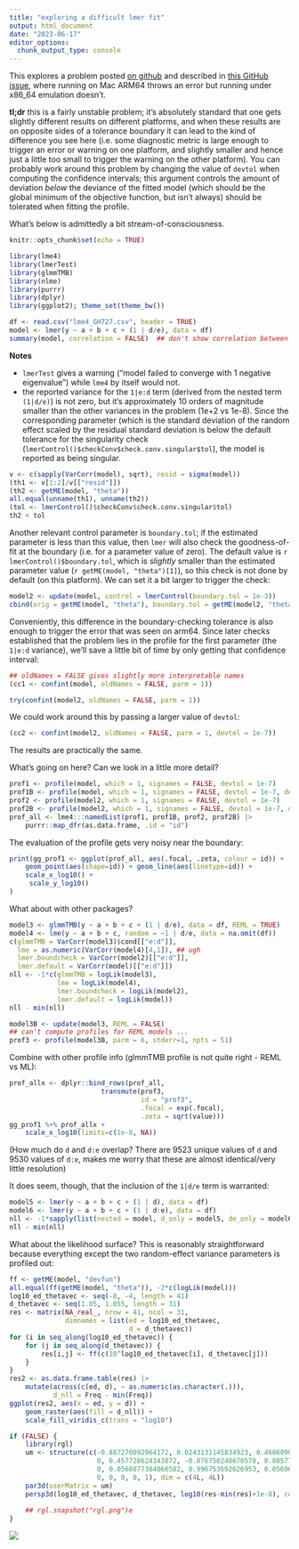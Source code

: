 ```yaml
---
title: "exploring a difficult lmer fit"
output: html_document
date: "2023-06-17"
editor_options: 
  chunk_output_type: console
---
```


This explores a problem posted [on github](https://github.com/wch/lme4_error_example) and described in [this GitHub issue](https://github.com/lme4/lme4/issues/727), where running on Mac ARM64 throws an error but running under x86_64 emulation doesn't.

**tl;dr** this is a fairly unstable problem; it's absolutely standard that one gets slightly different results on different platforms, and when these results are on opposite sides of a tolerance boundary it can lead to the kind of difference you see here (i.e. some diagnostic metric is large enough to trigger an error or warning on one platform, and slightly smaller and hence just a little too small to trigger the warning on the other platform). You can probably work around this problem by changing the value of `devtol` when computing the confidence intervals; this argument controls the amount of deviation *below* the deviance of the fitted model (which should be the global minimum of the objective function, but isn't always) should be tolerated when fitting the profile.

What's below is admittedly a bit stream-of-consciousness.

```r
knitr::opts_chunk$set(echo = TRUE)
```

```r
library(lme4)
library(lmerTest)
library(glmmTMB)
library(nlme)
library(purrr)
library(dplyr)
library(ggplot2); theme_set(theme_bw())
```

```r
df <- read.csv("lme4_GH727.csv", header = TRUE)
model <- lmer(y ~ a + b + c + (1 | d/e), data = df)
summary(model, correlation = FALSE)  ## don't show correlation between fixed effects
```

**Notes**

- `lmerTest` gives a warning ("model failed to converge with 1 negative eigenvalue") while `lme4` by itself would not.
- the reported variance for the `1|e:d` term (derived from the nested term `(1|d/e)`) is not zero, but it's approximately 10 orders of magnitude smaller than the other variances in the problem (1e+2 vs 1e-8). Since the corresponding parameter (which is the standard deviation of the random effect scaled by the residual standard deviation is below the default tolerance for the singularity check (`lmerControl()$checkConv$check.conv.singular$tol`), the model is reported as being singular.

```r
v <- c(sapply(VarCorr(model), sqrt), resid = sigma(model))
(th1 <- v[1:2]/v[["resid"]])
(th2 <- getME(model, "theta"))
all.equal(unname(th1), unname(th2))
(tol <- lmerControl()$checkConv$check.conv.singular$tol)
th2 < tol
```

Another relevant control parameter is `boundary.tol`; if the estimated parameter is less than this value, then `lmer` will also check the goodness-of-fit at the boundary (i.e. for a parameter value of zero). The default value is `r lmerControl()$boundary.tol`, which is *slightly* smaller than the estimated parameter value (`r getME(model, "theta")[1]`), so this check is not done by default (on this platform). We can set it a bit larger to trigger the check:

```r
model2 <- update(model, control = lmerControl(boundary.tol = 1e-3))
cbind(orig = getME(model, "theta"), boundary.tol = getME(model2, "theta"))
```

Conveniently, this difference in the boundary-checking tolerance is also enough to trigger the error that was seen on arm64. Since later checks established that the problem lies in the profile for the first parameter (the `1|e:d` variance), we'll save a little bit of time by only getting that confidence interval:

```r
## oldNames = FALSE gives slightly more interpretable names
(cc1 <- confint(model, oldNames = FALSE, parm = 1))
```

```r
try(confint(model2, oldNames = FALSE, parm = 1))
```

We could work around this by passing a larger value of `devtol`:

```r
(cc2 <- confint(model2, oldNames = FALSE, parm = 1, devtol = 1e-7))
```

The results are practically the same.

What's going on here? Can we look in a little more detail?

```r
prof1 <- profile(model, which = 1, signames = FALSE, devtol = 1e-7)
prof1B <- profile(model, which = 1, signames = FALSE, devtol = 1e-7, delta = 1e-4)
prof2 <- profile(model2, which = 1, signames = FALSE, devtol = 1e-7)
prof2B <- profile(model2, which = 1, signames = FALSE, devtol = 1e-7, delta = 1e-4)
prof_all <- lme4:::namedList(prof1, prof1B, prof2, prof2B) |>
    purrr::map_dfr(as.data.frame, .id = "id")
```

The evaluation of the profile gets very noisy near the boundary:

```r
print(gg_prof1 <- ggplot(prof_all, aes(.focal, .zeta, colour = id)) +
    geom_point(aes(shape=id)) + geom_line(aes(linetype=id)) +
    scale_x_log10() +
     scale_y_log10()
)
```

What about with other packages?

```r
model3 <- glmmTMB(y ~ a + b + c + (1 | d/e), data = df, REML = TRUE)
model4 <- lme(y ~ a + b + c, random = ~1 | d/e, data = na.omit(df))
c(glmmTMB = VarCorr(model3)$cond[["e:d"]],
  lme = as.numeric(VarCorr(model4)[4,1]), ## ugh
  lmer.boundcheck = VarCorr(model2)[["e:d"]],
  lmer.default = VarCorr(model)[["e:d"]])
nll <- -1*c(glmmTMB = logLik(model3),
            lme = logLik(model4),
            lmer.boundcheck = logLik(model2),
            lmer.default = logLik(model))
nll - min(nll)            
```

```r
model3B <- update(model3, REML = FALSE)
## can't compute profiles for REML models ...
prof3 <- profile(model3B, parm = 6, stderr=1, npts = 51)
```

Combine with other profile info (glmmTMB profile is not quite right - REML vs ML):

```r
prof_allx <- dplyr::bind_rows(prof_all,
                       transmute(prof3,
                                 id = "prof3",
                                 .focal = exp(.focal),
                                 .zeta = sqrt(value)))
gg_prof1 %+% prof_allx +
    scale_x_log10(limits=c(1e-8, NA))
```

(How much do `d` and `d:e` overlap? There are 9523 unique values
of `d` and 9530 values of `d:e`, makes me worry that these are almost
identical/very little resolution)

It does seem, though, that the inclusion of the `1|d/e` term is warranted:

```r
model5 <- lmer(y ~ a + b + c + (1 | d), data = df)
model6 <- lmer(y ~ a + b + c + (1 | d:e), data = df)
nll <- -1*sapply(list(nested = model, d_only = model5, de_only = model6), logLik)
nll - min(nll)
```

What about the likelihood surface?  This is reasonably straightforward because everything
except the two random-effect variance parameters is profiled out:

```r
ff <- getME(model, "devfun")
all.equal(ff(getME(model, "theta")), -2*c(logLik(model)))
log10_ed_thetavec <- seq(-8, -4, length = 41)
d_thetavec <- seq(1.05, 1.055, length = 31)
res <- matrix(NA_real_, nrow = 41, ncol = 31,
              dimnames = list(ed = log10_ed_thetavec,
                              d = d_thetavec))
for (i in seq_along(log10_ed_thetavec)) {
    for (j in seq_along(d_thetavec)) {
        res[i,j] <- ff(c(10^log10_ed_thetavec[i], d_thetavec[j]))
    }
}
res2 <- as.data.frame.table(res) |>
    mutate(across(c(ed, d), ~ as.numeric(as.character(.))),
           d_nll = Freq - min(Freq))
ggplot(res2, aes(x = ed, y = d)) +
    geom_raster(aes(fill = d_nll)) +
    scale_fill_viridis_c(trans = "log10")

if (FALSE) {
    library(rgl)
    um <- structure(c(-0.887270092964172, 0.0243131145834923, 0.460609048604965, 
                      0, 0.457728624343872, -0.076750248670578, 0.885773062705994, 
                      0, 0.0568877384066582, 0.996753692626953, 0.0569693520665169, 
                      0, 0, 0, 0, 1), dim = c(4L, 4L))
    par3d(userMatrix = um)
    persp3d(log10_ed_thetavec, d_thetavec, log10(res-min(res)+1e-8), col = "gray", specular = "white", zlab = "log10(dev diff + 1e-8)")
    
    ## rgl.snapshot("rgl.png")e
}
```

![](./lme4_GH727_rgl.png)
